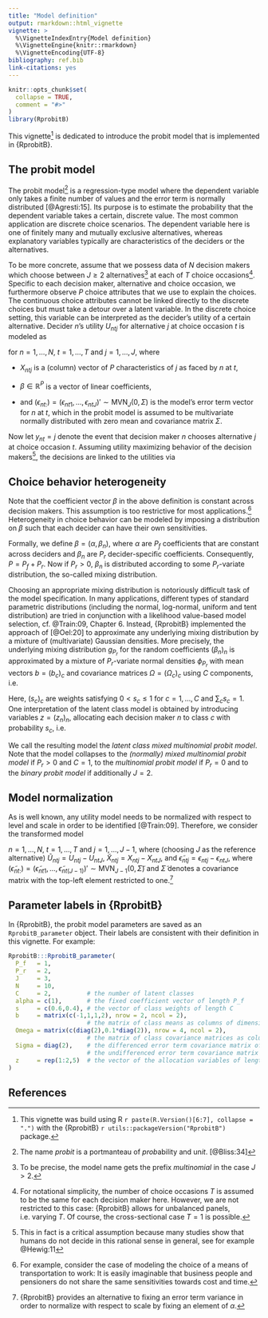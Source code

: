 ```yaml
---
title: "Model definition"
output: rmarkdown::html_vignette
vignette: >
  %\VignetteIndexEntry{Model definition}
  %\VignetteEngine{knitr::rmarkdown}
  %\VignetteEncoding{UTF-8}
bibliography: ref.bib
link-citations: yes
---
```


```r
knitr::opts_chunk$set(
  collapse = TRUE,
  comment = "#>"
)
library(RprobitB)
```

This vignette^[This vignette was build using R `r paste(R.Version()[6:7], collapse = ".")` with the {RprobitB} `r utils::packageVersion("RprobitB")` package.] is dedicated to introduce the probit model that is implemented in {RprobitB}.

## The probit model

The probit model^[The name *probit* is a portmanteau of *prob*ability and un*it*. [@Bliss:34]] is a regression-type model where the dependent variable only takes a finite number of values and the error term is normally distributed [@Agresti:15]. Its purpose is to estimate the probability that the dependent variable takes a certain, discrete value. The most common application are discrete choice scenarios. The dependent variable here is one of finitely many and mutually exclusive alternatives, whereas explanatory variables typically are characteristics of the deciders or the alternatives.

To be more concrete, assume that we possess data of $N$ decision makers which choose between $J \geq 2$ alternatives^[To be precise, the model name gets the prefix *multinomial* in the case $J > 2$.] at each of $T$ choice occasions^[For notational simplicity, the number of choice occasions $T$ is assumed to be the same for each decision maker here. However, we are not restricted to this case: {RprobitB} allows for unbalanced panels, i.e. varying $T$. Of course, the cross-sectional case $T = 1$ is possible.]. Specific to each decision maker, alternative and choice occasion, we furthermore observe $P$ choice attributes that we use to explain the choices. The continuous choice attributes cannot be linked directly to the discrete choices but must take a detour over a latent variable. In the discrete choice setting, this variable can be interpreted as the decider's utility of a certain alternative. Decider $n$'s utility $U_{ntj}$ for alternative $j$ at choice occasion $t$ is modeled as

\begin{equation}
  U_{ntj} = X_{ntj}'\beta + \epsilon_{ntj}
\end{equation}

for $n=1,\dots,N$, $t=1,\dots,T$ and $j=1,\dots,J$, where

- $X_{ntj}$ is a (column) vector of $P$ characteristics of $j$ as faced by $n$ at $t$,

- $\beta \in {\mathbb R}^{P}$ is a vector of linear coefficients,

- and $(\epsilon_{nt:}) = (\epsilon_{nt1},\dots,\epsilon_{ntJ})' \sim \text{MVN}_{J} (0,\Sigma)$ is the model's error term vector for $n$ at $t$, which in the probit model is assumed to be multivariate normally distributed with zero mean and covariance matrix $\Sigma$.

Now let $y_{nt}=j$ denote the event that decision maker $n$ chooses alternative $j$ at choice occasion $t$. Assuming utility maximizing behavior of the decision makers^[This in fact is a critical assumption because many studies show that humans do not decide in this rational sense in general, see for example @Hewig:11], the decisions are linked to the utilities via

\begin{equation}
y_{nt} = {\arg \max}_{j = 1,\dots,J} U_{ntj}.
\end{equation}

## Choice behavior heterogeneity

Note that the coefficient vector $\beta$ in the above definition is constant across decision makers. This assumption is too restrictive for most applications.^[For example, consider the case of modeling the choice of a means of transportation to work: It is easily imaginable that business people and pensioners do not share the same sensitivities towards cost and time.] Heterogeneity in choice behavior can be modeled by imposing a distribution on $\beta$ such that each decider can have their own sensitivities.

Formally, we define $\beta = (\alpha, \beta_n)$, where $\alpha$ are $P_f$ coefficients that are constant across deciders and $\beta_n$ are $P_r$ decider-specific coefficients. Consequently, $P = P_f + P_r$. Now if $P_r>0$, $\beta_n$ is distributed according to some $P_r$-variate distribution, the so-called mixing distribution.

Choosing an appropriate mixing distribution is notoriously difficult task of the model specification. In many applications, different types of standard parametric distributions (including the normal, log-normal, uniform and tent distribution) are tried in conjunction with a likelihood value-based model selection, cf. @Train:09, Chapter 6. Instead, {RprobitB} implemented the approach of [@Oel:20] to approximate any underlying mixing distribution by a mixture of (multivariate) Gaussian densities. More precisely, the underlying mixing distribution $g_{P_r}$ for the random coefficients $(\beta_n)_{n}$ is approximated by a mixture of $P_r$-variate normal densities $\phi_{P_r}$ with mean vectors $b=(b_c)_{c}$ and covariance matrices $\Omega=(\Omega_c)_{c}$ using $C$ components, i.e.

\begin{equation}
\beta_n\mid b,\Omega \sim \sum_{c=1}^{C} s_c \phi_{P_r} (\cdot \mid b_c,\Omega_c).
\end{equation}

Here, $(s_c)_{c}$ are weights satisfying $0 < s_c\leq 1$ for $c=1,\dots,C$ and $\sum_c s_c=1$. One interpretation of the latent class model is obtained by introducing variables $z=(z_n)_n$, allocating each decision maker $n$ to class $c$ with probability $s_c$, i.e.

\begin{equation}
\text{Prob}(z_n=c)=s_c \land \beta_n \mid z,b,\Omega \sim \phi_{P_r}(\cdot \mid b_{z_n},\Omega_{z_n}).
\end{equation}

We call the resulting model the *latent class mixed multinomial probit model*. Note that the model collapses to the *(normally) mixed multinomial probit model* if $P_r>0$ and $C=1$, to the *multinomial probit model* if $P_r=0$ and to the *binary probit model* if additionally $J=2$.

## Model normalization

As is well known, any utility model needs to be normalized with respect to level and scale in order to be identified [@Train:09]. Therefore, we consider the transformed model

\begin{equation}
\tilde{U}_{ntj} = \tilde{X}_{ntj}' \beta + \tilde{\epsilon}_{ntj},
\end{equation}

$n=1,\dots,N$, $t=1,\dots,T$ and $j=1,\dots,J-1$, where (choosing $J$ as the reference alternative) $\tilde{U}_{ntj} = U_{ntj} - U_{ntJ}$, $\tilde{X}_{ntj} = X_{ntj} - X_{ntJ}$, and $\tilde{\epsilon}_{ntj} = \epsilon_{ntj} - \epsilon_{ntJ}$, where $(\tilde{\epsilon}_{nt:}) = (\tilde{\epsilon}_{nt1},...,\tilde{\epsilon}_{nt(J-1)})'  \sim \text{MVN}_{J-1} (0,\tilde{\Sigma})$ and $\tilde{\Sigma}$ denotes a covariance matrix with the top-left element restricted to one.^[{RprobitB} provides an alternative to fixing an error term variance in order to normalize with respect to scale by fixing an element of $\alpha$.]

## Parameter labels in {RprobitB}

In {RprobitB}, the probit model parameters are saved as an `RprobitB_parameter` object. Their labels are consistent with their definition in this vignette. For example:

```r
RprobitB:::RprobitB_parameter(
  P_f   = 1,           
  P_r   = 2,
  J     = 3,
  N     = 10,
  C     = 2,          # the number of latent classes
  alpha = c(1),       # the fixed coefficient vector of length P_f
  s     = c(0.6,0.4), # the vector of class weights of length C
  b     = matrix(c(-1,1,1,2), nrow = 2, ncol = 2),           
                      # the matrix of class means as columns of dimension P_r x C
  Omega = matrix(c(diag(2),0.1*diag(2)), nrow = 4, ncol = 2),       
                      # the matrix of class covariance matrices as columns of dimension P_r^2 x C
  Sigma = diag(2),    # the differenced error term covariance matrix of dimension (J-1) x (J-1)
                      # the undifferenced error term covariance matrix is labeled 'Sigma_full'
  z     = rep(1:2,5)  # the vector of the allocation variables of length N
)
```



## References
